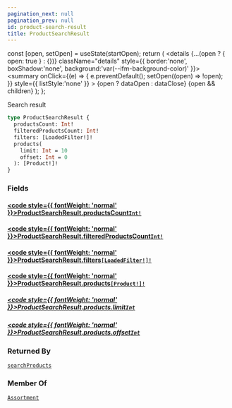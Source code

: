 ```yaml
---
pagination_next: null
pagination_prev: null
id: product-search-result
title: ProductSearchResult
---
```









  const [open, setOpen] = useState(startOpen);
  return (
    <details {...(open ? { open: true } : {})} className="details" style={{ border:'none', boxShadow:'none', background:'var(--ifm-background-color)' }}>
      <summary
        onClick={(e) => {
          e.preventDefault();
          setOpen((open) => !open);
        }}
        style={{ listStyle:'none' }}
      >
      {open ? dataOpen : dataClose}
      </summary>
      {open && children}
    </details>
  );
};








Search result


```graphql
type ProductSearchResult {
  productsCount: Int!
  filteredProductsCount: Int!
  filters: [LoadedFilter!]!
  products(
    limit: Int = 10
    offset: Int = 0
  ): [Product!]!
}
```




### Fields

#### [<code style={{ fontWeight: 'normal' }}>ProductSearchResult.<b>productsCount</b></code>](#)<Bullet />[`Int!`](/types/scalars/int.mdx) <Badge class="badge badge--secondary" text="non-null"/> <Badge class="badge badge--secondary" text="scalar"/> 



#### [<code style={{ fontWeight: 'normal' }}>ProductSearchResult.<b>filteredProductsCount</b></code>](#)<Bullet />[`Int!`](/types/scalars/int.mdx) <Badge class="badge badge--secondary" text="non-null"/> <Badge class="badge badge--secondary" text="scalar"/> 



#### [<code style={{ fontWeight: 'normal' }}>ProductSearchResult.<b>filters</b></code>](#)<Bullet />[`[LoadedFilter!]!`](/types/objects/loaded-filter.mdx) <Badge class="badge badge--secondary" text="non-null"/> <Badge class="badge badge--secondary" text="object"/> 



#### [<code style={{ fontWeight: 'normal' }}>ProductSearchResult.<b>products</b></code>](#)<Bullet />[`[Product!]!`](/types/interfaces/product.mdx) <Badge class="badge badge--secondary" text="non-null"/> <Badge class="badge badge--secondary" text="interface"/> 

##### [<code style={{ fontWeight: 'normal' }}>ProductSearchResult.products.<b>limit</b></code>](#)<Bullet />[`Int`](/types/scalars/int.mdx) <Badge class="badge badge--secondary" text="scalar"/> 



##### [<code style={{ fontWeight: 'normal' }}>ProductSearchResult.products.<b>offset</b></code>](#)<Bullet />[`Int`](/types/scalars/int.mdx) <Badge class="badge badge--secondary" text="scalar"/> 







### Returned By

[`searchProducts`](/operations/queries/search-products.mdx)  <Badge class="badge badge--secondary" text="query"/>

### Member Of

[`Assortment`](/types/objects/assortment.mdx)  <Badge class="badge badge--secondary" text="object"/>

